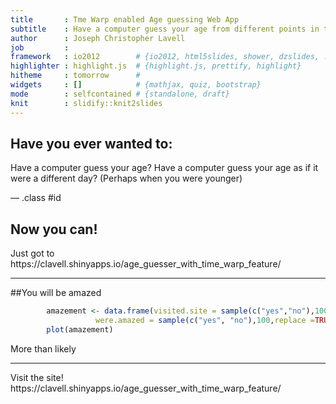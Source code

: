 ```yaml
---
title       : Tme Warp enabled Age guessing Web App
subtitle    : Have a computer guess your age from different points in time!
author      : Joseph Christopher Lavell
job         : 
framework   : io2012        # {io2012, html5slides, shower, dzslides, ...}
highlighter : highlight.js  # {highlight.js, prettify, highlight}
hitheme     : tomorrow      # 
widgets     : []            # {mathjax, quiz, bootstrap}
mode        : selfcontained # {standalone, draft}
knit        : slidify::knit2slides
---
```


## Have you ever wanted to:

Have a computer guess your age?
Have a computer guess your age as if it were a different day? (Perhaps when 
you were younger)

--- .class #id 

## Now you can!

Just got to https://clavell.shinyapps.io/age_guesser_with_time_warp_feature/

---

##You will be amazed
```r
        amazement <- data.frame(visited.site = sample(c("yes","no"),100,replace =TRUE),
                   were.amazed = sample(c("yes", "no"),100,replace =TRUE))
        plot(amazement)
```
More than likely

---

Visit the site!
https://clavell.shinyapps.io/age_guesser_with_time_warp_feature/

